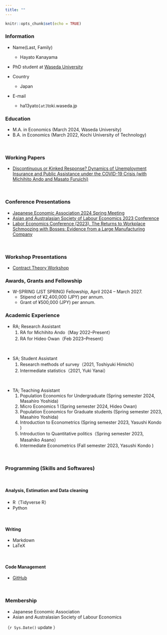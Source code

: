 ```yaml
---
title: ""
---
```


```r
knitr::opts_chunk$set(echo = TRUE)
```


<!-- Google tag (gtag.js) -->
<script async src="https://www.googletagmanager.com/gtag/js?id=G-FXEQV713CW"></script>
<script>
  window.dataLayer = window.dataLayer || [];
  function gtag(){dataLayer.push(arguments);}
  gtag('js', new Date());

  gtag('config', 'G-FXEQV713CW');
</script>

### Information

- Name(Last, Family)
  - Hayato Kanayama

- PhD student at [Waseda University](https://www.waseda.jp/fpse/gse/en/)

- Country
  - Japan

- E-mail
  - ha13yato`[at]`toki.waseda.jp

### Education

- M.A. in Economics (March 2024, Waseda University)
- B.A. in Economics (March 2022, Kochi University of Technology)

\

### Working Papers

- [Discontinuous or Kinked Response? Dynamics of Unemployment Insurance and Public Assistance under the COVID-19 Crisis (with Michihito Ando and Masato Furuichi)](https://papers.ssrn.com/sol3/papers.cfm?abstract_id=4617281)



\ 

### Conference Presentations

- [Japanese Economic Association 2024 Spring Meeting](https://confit.atlas.jp/guide/event/jea2024s/subject/2A204-07-04/tables?cryptoId=)
- [Asian and Australasian Society of Labour Economics 2023 Conference](https://virtual.oxfordabstracts.com/#/event/public/4290/submission/245)
- [Labor Economics Conference (2023). The Returns to Workplace Schmoozing with Bosses: Evidence from a Large Manufacturing Company](https://sites.google.com/site/kansailabor/conference/26th?authuser=0)

\ 


### Workshop Presentations

- [Contract Theory Workshop](https://sites.google.com/view/ctwz/)


### Awards, Grants and Fellowship

- W-SPRING (JST SPRING) Fellowship, April 2024 – March 2027.
  - Stipend of ¥2,400,000 (JPY) per annum.
  - Grant of ¥500,000 (JPY) per annum.


### Academic Experience

- RA; Research Assistant
	1. RA for Michihito Ando（May 2022--Present）
	1. RA for Hideo Owan（Feb 2023--Present）

\ 

- SA; Student Assistant
	1. Research methods of survey（2021, Toshiyuki Himichi）
	1. Intermediate statistics（2021, Yuki Yanai）
	
\	
	
- TA; Teaching Assistant
  1. Population Economics for Undergraduate (Spring semester 2024, Masahiro Yoshida)
  1. Micro Economics 1 (Spring semester 2024, Hideo Owan)
	1. Population Economics for Graduate students (Spring semester 2023, Masahiro Yoshida)
	1. Introduction to Econometrics (Spring semester 2023, Yasushi Kondo )
	1. Introduction to Quantitative politics（Spring semester 2023, Masahiko Asano）
	1. Intermediate Econometrics (Fall semester 2023, Yasushi Kondo )

\ 

### Programming (Skills and Softwares)

\ 

#### Analysis, Estimation and Data cleaning


- R（Tidyverse R）
- Python

\ 

#### Writing

- Markdown
- LaTeX

\ 

#### Code Management

- [GitHub](https://github.com/kanayama8810)

\ 

### Membership

- Japanese Economic Association
- Asian and Australasian Society of Labour Economics

（`r Sys.Date()` update ）
